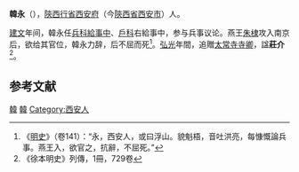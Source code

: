 '''韓永'''（{{bd|？||1402年|catIdx=}}），[[陝西行省|陝西行省]][[西安府|西安府]]（今[[陝西省|陝西省]][[西安市|西安市]]）人。

[[建文|建文]]年间，韓永任[[兵科|兵科]][[給事中|給事中]]、[[戶科|戶科]]右給事中，参与兵事议论。燕王[[朱棣|朱棣]]攻入南京后，欲给其官位，韓永力辞，后不屈而死<ref>《[[明史|明史]]》（卷141）：“永，西安人，或曰浮山。貌魁梧，音吐洪亮，每慷慨論兵事。燕王入，欲官之，抗辭，不屈死。”</ref>。[[弘光|弘光]]年間，追贈[[太常寺|太常寺]][[寺卿|寺卿]]，諡'''莊介'''<ref>《徐本明史》列傳，1冊，729卷</ref>。

==参考文献==
{{wikisource|明史/卷141}}
<div class="references-small">
<references />
</div>

{{明朝人物小作品}}

[[Category:靖难之役人物|韓]]
[[Category:明朝給事中|韓]]
[[Category:西安人|Category:西安人]]